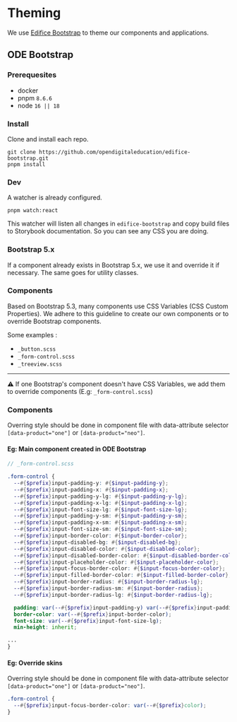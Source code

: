 
<Meta title="Introduction/Theming" />

# Theming

We use [Edifice Bootstrap](https://github.com/opendigitaleducation/edifice-bootstrap) to theme our components and applications.

## ODE Bootstrap

### Prerequesites

- docker
- pnpm `8.6.6`
- node `16 || 18`

### Install

Clone and install each repo.

```
git clone https://github.com/opendigitaleducation/edifice-bootstrap.git
pnpm install
```

### Dev

A watcher is already configured.

```
pnpm watch:react
```

This watcher will listen all changes in `edifice-bootstrap` and copy build files to Storybook documentation. So you can see any CSS you are doing.

### Bootstrap 5.x

If a component already exists in Bootstrap 5.x, we use it and override it if necessary. The same goes for utility classes.

### Components

Based on Bootstrap 5.3, many components use CSS Variables (CSS Custom Properties). We adhere to this guideline to create our own components or to override Bootstrap components.

Some examples :

- `_button.scss`
- `_form-control.scss`
- `_treeview.scss`

---

⚠️ If one Bootstrap's component doesn't have CSS Variables, we add them to override components (E.g: `_form-control.scss`)

### Components

Overring style should be done in component file with data-attribute selector `[data-product="one"]` or `[data-product="neo"]`.

#### Eg: Main component created in ODE Bootstrap

```scss
// _form-control.scss

.form-control {
  --#{$prefix}input-padding-y: #{$input-padding-y};
  --#{$prefix}input-padding-x: #{$input-padding-x};
  --#{$prefix}input-padding-y-lg: #{$input-padding-y-lg};
  --#{$prefix}input-padding-x-lg: #{$input-padding-x-lg};
  --#{$prefix}input-font-size-lg: #{$input-font-size-lg};
  --#{$prefix}input-padding-y-sm: #{$input-padding-y-sm};
  --#{$prefix}input-padding-x-sm: #{$input-padding-x-sm};
  --#{$prefix}input-font-size-sm: #{$input-font-size-sm};
  --#{$prefix}input-border-color: #{$input-border-color};
  --#{$prefix}input-disabled-bg: #{$input-disabled-bg};
  --#{$prefix}input-disabled-color: #{$input-disabled-color};
  --#{$prefix}input-disabled-border-color: #{$input-disabled-border-color};
  --#{$prefix}input-placeholder-color: #{$input-placeholder-color};
  --#{$prefix}input-focus-border-color: #{$input-focus-border-color};
  --#{$prefix}input-filled-border-color: #{$input-filled-border-color};
  --#{$prefix}input-border-radius: #{$input-border-radius-lg};
  --#{$prefix}input-border-radius-sm: #{$input-border-radius};
  --#{$prefix}input-border-radius-lg: #{$input-border-radius-lg};

  padding: var(--#{$prefix}input-padding-y) var(--#{$prefix}input-padding-x);
  border-color: var(--#{$prefix}input-border-color);
  font-size: var(--#{$prefix}input-font-size-lg);
  min-height: inherit;

...
}
```

#### Eg: Override skins

Overring style should be done in component file with data-attribute selector `[data-product="one"]` or `[data-product="neo"]`.

```scss
.form-control {
  --#{$prefix}input-focus-border-color: var(--#{$prefix}color);
}
```
